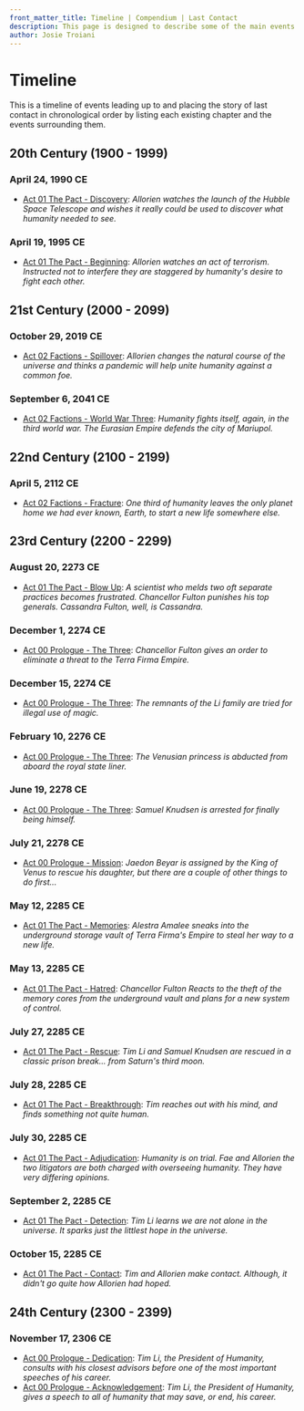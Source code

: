 ```yaml
---
front_matter_title: Timeline | Compendium | Last Contact
description: This page is designed to describe some of the main events leading up to the story of the Last Contact universe. As well as be a view to see the chapters of Last Contact in chronological order.
author: Josie Troiani
---
```

# Timeline

This is a timeline of events leading up to and placing the story of last contact in chronological order by listing each existing chapter and the events surrounding them.

## 20th Century (1900 - 1999)

### April 24, 1990 CE

- [Act 01 The Pact - Discovery](/lastcontact/thepact/discovery): *Allorien watches the launch of the Hubble Space Telescope and wishes it really could be used to discover what humanity needed to see.*

### April 19, 1995 CE

- [Act 01 The Pact - Beginning](/lastcontact/thepact/beginning): *Allorien watches an act of terrorism. Instructed not to interfere they are staggered by humanity's desire to fight each other.*

## 21st Century (2000 - 2099)

### October 29, 2019 CE

- [Act 02 Factions - Spillover](/lastcontact/factions/spillover): *Allorien changes the natural course of the universe and thinks a pandemic will help unite humanity against a common foe.*

### September 6, 2041 CE

- [Act 02 Factions - World War Three](/lastcontact/factions/worldwarthree): *Humanity fights itself, again, in the third world war. The Eurasian Empire defends the city of Mariupol.*

## 22nd Century (2100 - 2199)

### April 5, 2112 CE

- [Act 02 Factions - Fracture](/lastcontact/factions/fracture): *One third of humanity leaves the only planet home we had ever known, Earth, to start a new life somewhere else.*

## 23rd Century (2200 - 2299)

### August 20, 2273 CE

- [Act 01 The Pact - Blow Up](/lastcontact/thepact/blowup): *A scientist who melds two oft separate practices becomes frustrated. Chancellor Fulton punishes his top generals. Cassandra Fulton, well, is Cassandra.*

### December 1, 2274 CE

- [Act 00 Prologue - The Three](/lastcontact/prologue/thethree): *Chancellor Fulton gives an order to eliminate a threat to the Terra Firma Empire.*

### December 15, 2274 CE

- [Act 00 Prologue - The Three](/lastcontact/prologue/thethree): *The remnants of the Li family are tried for illegal use of magic.*

### February 10, 2276 CE

- [Act 00 Prologue - The Three](/lastcontact/prologue/thethree): *The Venusian princess is abducted from aboard the royal state liner.*

### June 19, 2278 CE

- [Act 00 Prologue - The Three](/lastcontact/prologue/thethree): *Samuel Knudsen is arrested for finally being himself.*

### July 21, 2278 CE

- [Act 00 Prologue - Mission](/lastcontact/prologue/mission): *Jaedon Beyar is assigned by the King of Venus to rescue his daughter, but there are a couple of other things to do first...*

### May 12, 2285 CE

- [Act 01 The Pact - Memories](/lastcontact/thepact/memories): *Alestra Amalee sneaks into the underground storage vault of Terra Firma's Empire to steal her way to a new life.*

### May 13, 2285 CE

- [Act 01 The Pact - Hatred](/lastcontact/thepact/hatred): *Chancellor Fulton Reacts to the theft of the memory cores from the underground vault and plans for a new system of control.*

### July 27, 2285 CE

- [Act 01 The Pact - Rescue](/lastcontact/thepact/rescue): *Tim Li and Samuel Knudsen are rescued in a classic prison break... from Saturn's third moon.*

### July 28, 2285 CE

- [Act 01 The Pact - Breakthrough](/lastcontact/thepact/breakthrough): *Tim reaches out with his mind, and finds something not quite human.*

### July 30, 2285 CE

- [Act 01 The Pact - Adjudication](/lastcontact/thepact/adjudication): *Humanity is on trial. Fae and Allorien the two litigators are both charged with overseeing humanity. They have very differing opinions.*

### September 2, 2285 CE

- [Act 01 The Pact - Detection](/lastcontact/thepact/detection): *Tim Li learns we are not alone in the universe. It sparks just the littlest hope in the universe.*

### October 15, 2285 CE

- [Act 01 The Pact - Contact](/lastcontact/thepact/contact): *Tim and Allorien make contact. Although, it didn't go quite how Allorien had hoped.*

## 24th Century (2300 - 2399)

### November 17, 2306 CE

- [Act 00 Prologue - Dedication](/lastcontact/prologue/dedication): *Tim Li, the President of Humanity, consults with his closest advisors before one of the most important speeches of his career.*
- [Act 00 Prologue - Acknowledgement](/lastcontact/prologue/acknowledgement): *Tim Li, the President of Humanity, gives a speech to all of humanity that may save, or end, his career.*
